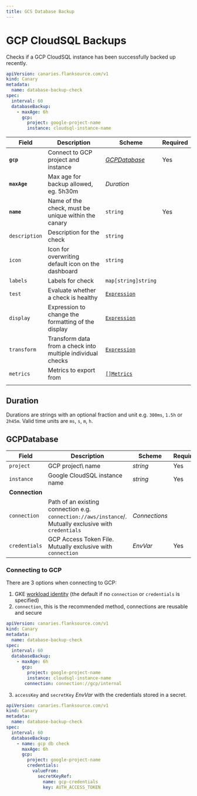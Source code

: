 ```yaml
---
title: GCS Database Backup
---
```


# <Icon name="database2" /> GCP CloudSQL Backups

Checks if a GCP CloudSQL instance has been successfully backed up recently.

```yaml title="gcp-database.yaml"
apiVersion: canaries.flanksource.com/v1
kind: Canary
metadata:
  name: database-backup-check
spec:
  interval: 60
  databaseBackup:
    - maxAge: 6h
      gcp:
        project: google-project-name
        instance: cloudsql-instance-name
```

| Field         | Description                                                 | Scheme                                         | Required |
| ------------- | ----------------------------------------------------------- | ---------------------------------------------- | -------- |
| **`gcp`**     | Connect to GCP project and instance                         | [_GCPDatabase_](#gcpdatabase)                  | Yes      |
| **`maxAge`**  | Max age for backup allowed, eg. 5h30m                       | _Duration_                                     |          |
| **`name`**    | Name of the check, must be unique within the canary         | `string`                                       | Yes      |
| `description` | Description for the check                                   | `string`                                       |          |
| `icon`        | Icon for overwriting default icon on the dashboard          | `string`                                       |          |
| `labels`      | Labels for check                                            | `map[string]string`                            |          |
| `test`        | Evaluate whether a check is healthy                         | [`Expression`](../concepts/health-evaluation)  |          |
| `display`     | Expression to change the formatting of the display          | [`Expression`](../concepts/display-formatting) |          |
| `transform`   | Transform data from a check into multiple individual checks | [`Expression`](../concepts/transforms)         |          |
| `metrics`     | Metrics to export from                                      | [`[]Metrics`](../concepts/metrics-exporter)    |          |
|               |                                                             |                                                |          |

## Duration

Durations are strings with an optional fraction and unit e.g. `300ms`, `1.5h` or `2h45m`. Valid time units are `ms`, `s`, `m`, `h`.

## GCPDatabase

| Field          | Description                                                                                                                   | Scheme                                                 | Required |
| -------------- | ----------------------------------------------------------------------------------------------------------------------------- | ------------------------------------------------------ | -------- |
| `project`      | GCP project\ name                                                                                                             | _string_                                               | Yes      |
| `instance`     | Google CloudSQL instance name                                                                                                 | _string_                                               | Yes      |
| **Connection** |                                                                                                                               |                                                        |          |
| `connection`   | Path of an existing connection e.g. `connection://aws/instance`/. Mutually exclusive with `credentials` <br /> <Commercial /> | <CommonLink to="connection">_Connections_</CommonLink> |          |
| `credentials`  | GCP Access Token File. <SkipOSS>Mutually exclusive with `connection`</SkipOSS>                                                | <CommonLink to="authentication">_EnvVar_</CommonLink>  | Yes      |

### Connecting to GCP

There are 3 options when connecting to GCP:

1. GKE [workload identity](https://cloud.google.com/kubernetes-engine/docs/how-to/workload-identity) (the default if no `connection` or `credentials` is specified)
2. `connection`, this is the recommended method, connections are reusable and secure

```yaml title="aws-connection.yaml"
apiVersion: canaries.flanksource.com/v1
kind: Canary
metadata:
  name: database-backup-check
spec:
  interval: 60
  databaseBackup:
    - maxAge: 6h
      gcp:
        project: google-project-name
        instance: cloudsql-instance-name
       connection: connection://gcp/internal
```

3. `accessKey` and `secretKey` <CommonLink to="authentication">_EnvVar_</CommonLink> with the credentials stored in a secret.

```yaml title="aws.yaml"
apiVersion: canaries.flanksource.com/v1
kind: Canary
metadata:
  name: database-backup-check
spec:
  interval: 60
  databaseBackup:
    - name: gcp db check
      maxAge: 6h
      gcp:
        project: google-project-name
        credentials:
          valueFrom:
            secretKeyRef:
              name: gcp-credentials
              key: AUTH_ACCESS_TOKEN
```
